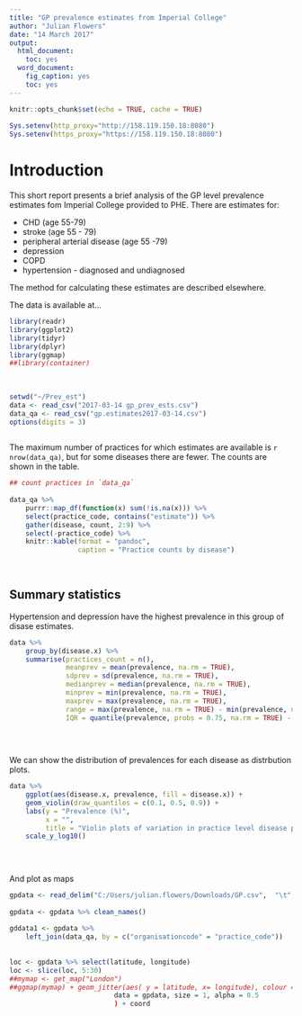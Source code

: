 ```yaml
---
title: "GP prevalence estimates from Imperial College"
author: "Julian Flowers"
date: "14 March 2017"
output:
  html_document:
    toc: yes
  word_document:
    fig_caption: yes
    toc: yes
---
```

 
```r
knitr::opts_chunk$set(echo = TRUE, cache = TRUE)
 
Sys.setenv(http_proxy="http://158.119.150.18:8080")
Sys.setenv(https_proxy="https://158.119.150.18:8080")
```
 
# Introduction
 
This short report presents a brief analysis of the GP level prevalence estimates fom Imperial College provided to PHE. There are estimates for:
 
* CHD (age 55-79)
* stroke (age 55 - 79)
* peripheral arterial disease (age 55 -79)
* depression
* COPD
* hypertension - diagnosed and undiagnosed
 
The method for calculating these estimates are described elsewhere.
 
The data is available at...
 
```r
library(readr)
library(ggplot2)
library(tidyr)
library(dplyr)
library(ggmap)
##library(container)
 
 
 
setwd("~/Prev_est")
data <- read_csv("2017-03-14 gp_prev_ests.csv")
data_qa <- read_csv("gp.estimates2017-03-14.csv")
options(digits = 3)
 
```
 
The maximum number of practices for which estimates are available is `r nrow(data_qa)`, but for some diseases there are fewer. The counts are shown in the table.
 
 
 
```r
## count practices in `data_qa`
 
data_qa %>%
    purrr::map_df(function(x) sum(!is.na(x))) %>%
    select(practice_code, contains("estimate")) %>%
    gather(disease, count, 2:9) %>%
    select(-practice_code) %>%
    knitr::kable(format = "pandoc",
                 caption = "Practice counts by disease")
   
 
```
 
 
 
## Summary statistics
 
Hypertension and depression have the highest prevalence in this group of disase estimates.
 
```r
data %>%
    group_by(disease.x) %>%
    summarise(practices_count = n(),
              meanprev = mean(prevalence, na.rm = TRUE),
              sdprev = sd(prevalence, na.rm = TRUE),
              medianprev = median(prevalence, na.rm = TRUE),
              minprev = min(prevalence, na.rm = TRUE),
              maxprev = max(prevalence, na.rm = TRUE),     
              range = max(prevalence, na.rm = TRUE) - min(prevalence, na.rm = TRUE),
              IQR = quantile(prevalence, probs = 0.75, na.rm = TRUE) - quantile(prevalence, probs = 0.25, na.rm = TRUE))
 
                
 
```
 
We can show the distribution of prevalences for each disease as distrbution plots.
 
```r
data %>%
    ggplot(aes(disease.x, prevalence, fill = disease.x)) +
    geom_violin(draw_quantiles = c(0.1, 0.5, 0.9)) +
    labs(y = "Prevalence (%)",
         x = "",
         title = "Violin plots of variation in practice level disease prevalence") +
    scale_y_log10()
   
    
    
```
 
And plot as maps
 
```r
gpdata <- read_delim("C:/Users/julian.flowers/Downloads/GP.csv",  "\t", escape_double = FALSE, trim_ws = TRUE)
 
gpdata <- gpdata %>% clean_names()
 
gddata1 <- gpdata %>%
    left_join(data_qa, by = c("organisationcode" = "practice_code"))
   
 
loc <- gpdata %>% select(latitude, longitude)
loc <- slice(loc, 5:30)
##mymap <- get_map("London")
##ggmap(mymap) + geom_jitter(aes( y = latitude, x= longitude), colour = organisationtype,
                          data = gpdata, size = 1, alpha = 0.5
                          ) + coord
```
 
 